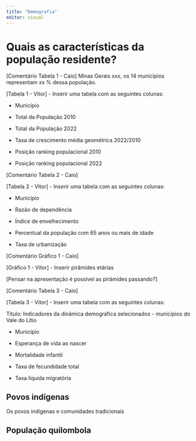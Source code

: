 ---
title: "Demografia"
editor: visual
---

# Quais as características da população residente?

\[Comentário Tabela 1 - Caio\] Minas Gerais xxx, os 14 municípios representam xx % dessa população.

\[Tabela 1 - Vitor\] - Inserir uma tabela com as seguintes colunas:

-   Município

-   Total da População 2010

-   Total da População 2022

-   Taxa de crescimento média geométrica 2022/2010

-   Posição ranking populacional 2010

-   Posição ranking populacional 2022

\[Comentário Tabela 2 - Caio\]

\[Tabela 2 - Vitor\] - Inserir uma tabela com as seguintes colunas:

-   Município

-   Razão de dependência

-   Índice de envelhecimento

-   Percentual da população com 65 anos ou mais de idade

-   Taxa de urbanização

\[Comentário Gráfico 1 - Caio\]

\[Gráfico 1 - Vitor\] - Inserir pirâmides etárias

\[Pensar na apresentação é possível as pirâmides passando?\]

\[Comentário Tabela 3 - Caio\]

\[Tabela 3 - Vitor\] - Inserir uma tabela com as seguintes colunas:

Título: Indicadores da dinâmica demográfica selecionados - municípios do Vale do Lítio

-   Município

-   Esperança de vida ao nascer

-   Mortalidade infantil

-   Taxa de fecundidade total

-   Taxa líquida migratória

## Povos indígenas

Os povos indígenas e comunidades tradicionais

## População quilombola
